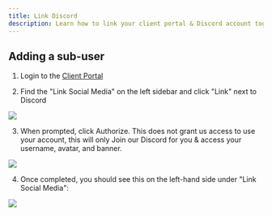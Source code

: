 ```yaml
---
title: Link Discord
description: Learn how to link your client portal & Discord account together.
---
```


## Adding a sub-user

1. Login to the [Client Portal](https://client.prism-host.com)

2. Find the "Link Social Media" on the left sidebar and click "Link" next to Discord

![](../../../../assets/kb/general/link-discord.png)

3. When prompted, click Authorize. This does not grant us access to use your account, this will only Join our Discord for you & access your username, avatar, and banner.

![](../../../../assets/kb/general/discord.png)

4. Once completed, you should see this on the left-hand side under "Link Social Media":

![](../../../../assets/kb/general/linked-discord.png)
